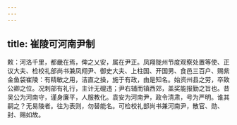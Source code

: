 ```yaml
---
---
---
```

title: 崔陵可河南尹制
---



敕：河洛千里，都畿在焉，俾之乂安，属在尹正。凤翔陇州节度观察处置等使、正议大夫、检校礼部尚书兼凤翔尹、御史大夫、上柱国、开国男、食邑三百户、赐紫金鱼袋崔陵：有精敏之用，洁直之操，施于有政，由是知名。始资州县之劳，卒致公卿之位。况刺部有礼行，主计无磇违；尹右辅而镇西郊，盖奖能报勤之旨也。昔吴公为河南守，谨身廉平，人服教化。袁安为河南尹，政令清肃，号为严明。谁其嗣之？无易陵者。往为表则，勿替能名。可检校礼部尚书兼河南尹，散官、勋、封、赐如故。